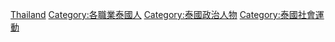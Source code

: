 [[Category:各國社會運動者|Thailand]]
[[Category:各職業泰國人|Category:各職業泰國人]]
[[Category:泰國政治人物|Category:泰國政治人物]]
[[Category:泰國社會運動|Category:泰國社會運動]]